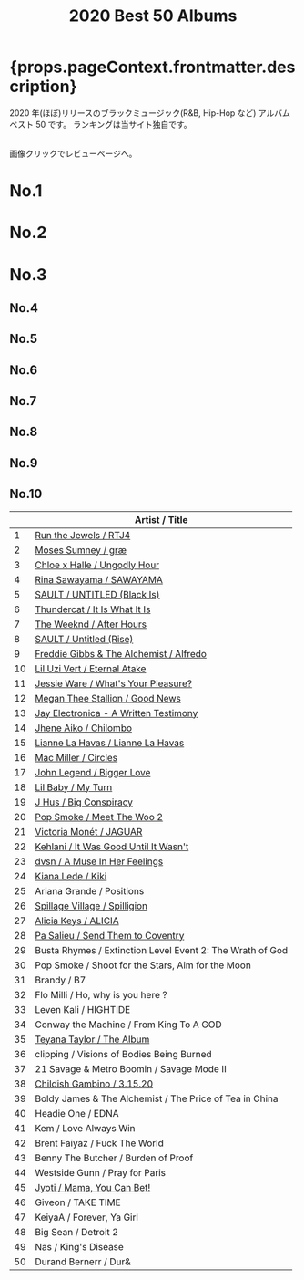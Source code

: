 ﻿---
title: 2020 Best 50 Albums
tabs: ["2020", "2019", "2018", "2017", "2016"]
description: 2020 Black Music Best 50 Albums by planet.ky
keywords: "2020, album best 50, CD best 50, black music, Hip-Hop, Rap, Soul, R&B"
---


<h1> {props.pageContext.frontmatter.description} </h1>

<PageDescription>

2020 年(ほぼ)リリースのブラックミュージック(R&B, Hip-Hop など) アルバム ベスト 50 です。
ランキングは当サイト独自です。

<br />
画像クリックでレビューページへ。

</PageDescription>

<Row>
  <Column colMd={2} colLg={3} noGutterMdLeft>
    <h1>No.1</h1>
    <Review1 />
  </Column>
  <Column colMd={2} colLg={3} noGutterMdLeft>
    <h1>No.2</h1>
    <Review2 />
  </Column>
  <Column colMd={2} colLg={3} noGutterMdLeft>
    <h1>No.3</h1>
    <Review3 />
  </Column>
</Row>

<Row>
  <Column colMd={2} colLg={3} noGutterMdLeft>
    <h2>No.4</h2>
    <Review4 />
  </Column>
  <Column colMd={2} colLg={3} noGutterMdLeft>
    <h2>No.5</h2>
    <Review5 />
  </Column>
  <Column colMd={2} colLg={3} noGutterMdLeft>
    <h2>No.6</h2>
    <Review6 />
  </Column>
</Row>

<Row>
  <Column colMd={2} colLg={2} noGutterMdLeft>
    <h2>No.7</h2>
    <Review7 />
  </Column>
  <Column colMd={2} colLg={2} noGutterMdLeft>
    <h2>No.8</h2>
    <Review8 />
  </Column>
  <Column colMd={2} colLg={2} noGutterMdLeft>
    <h2>No.9</h2>
    <Review9 />
  </Column>
  <Column colMd={2} colLg={2} noGutterMdLeft>
    <h2>No.10</h2>
    <Review10 />
  </Column>
</Row>

|     | Artist / Title                                                        |
| --- | --------------------------------------------------------------------- |
| 1   | [Run the Jewels / RTJ4](/review/runthejewels4L/)                      |
| 2   | [Moses Sumney / græ](/review/mosessumney2L/)                          |
| 3   | [Chloe x Halle / Ungodly Hour](/review/chloexhalle1L/)                |
| 4   | [Rina Sawayama / SAWAYAMA](/review/rinasawayama1L/)                   |
| 5   | [SAULT / UNTITLED (Black Is)](/review/sault2L/)                       |
| 6   | [Thundercat / It Is What It Is](/review/thundercat2L/)                |
| 7   | [The Weeknd / After Hours](/review/weeknd6L/)                         |
| 8   | [SAULT / Untitled (Rise)](/review/sault1L/)                           |
| 9   | [Freddie Gibbs & The Alchemist / Alfredo](/review/fgibbsalchemist1L/) |
| 10  | [Lil Uzi Vert / Eternal Atake](/review/liluzivert2L/)                 |
| 11  | [Jessie Ware / What's Your Pleasure?](/review/jessieware4L/)          |
| 12  | [Megan Thee Stallion / Good News](/review/megantheestallion1L/)       |
| 13  | [Jay Electronica - A Written Testimony](/review/jayelectronica1L/)    |
| 14  | [Jhene Aiko / Chilombo](/review/jheneaiko1L/)                         |
| 15  | [Lianne La Havas / Lianne La Havas](/review/liannelahavas1L/)         |
| 16  | [Mac Miller / Circles](/review/macmiller3L/)                          |
| 17  | [John Legend / Bigger Love](/review/johnlegend6L)                     |
| 18  | [Lil Baby / My Turn](/review/lilbaby1L)                               |
| 19  | [J Hus / Big Conspiracy](/review/jhus2L/)                             |
| 20  | [Pop Smoke / Meet The Woo 2](/review/popsmoke1)                       |
| 21  | [Victoria Monét / JAGUAR](/review/victoriamonet1L/)                   |
| 22  | [Kehlani / It Was Good Until It Wasn't](/review/kehlani3L/)           |
| 23  | [dvsn / A Muse In Her Feelings](/review/dvsn1L)                       |
| 24  | [Kiana Lede / Kiki](/review/kianalede1L)                              |
| 25  | Ariana Grande / Positions                                             |
| 26  | [Spillage Village / Spilligion](/review/spillagevillage1L)            |
| 27  | [Alicia Keys / ALICIA](/review/aliciakeys7L)                          |
| 28  | [Pa Salieu / Send Them to Coventry](/review/pasalieu1L)               |
| 29  | Busta Rhymes / Extinction Level Event 2: The Wrath of God             |
| 30  | Pop Smoke / Shoot for the Stars, Aim for the Moon                     |
| 31  | Brandy / B7                                                           |
| 32  | Flo Milli / Ho, why is you here ?                                     |
| 33  | Leven Kali / HIGHTIDE                                                 |
| 34  | Conway the Machine / From King To A GOD                               |
| 35  | [Teyana Taylor / The Album](/review/teyanataylor3L/)                  |
| 36  | clipping / Visions of Bodies Being Burned                             |
| 37  | 21 Savage & Metro Boomin / Savage Mode II                             |
| 38  | [Childish Gambino / 3.15.20](/review/childishgambino2L/)              |
| 39  | Boldy James & The Alchemist / The Price of Tea in China               |
| 40  | Headie One / EDNA                                                     |
| 41  | Kem / Love Always Win                                                 |
| 42  | Brent Faiyaz / Fuck The World                                         |
| 43  | Benny The Butcher / Burden of Proof                                   |
| 44  | Westside Gunn / Pray for Paris                                        |
| 45  | [Jyoti / Mama, You Can Bet!](/review/georgiaannemuldrow2L/)           |
| 46  | Giveon / TAKE TIME                                                    |
| 47  | KeiyaA / Forever, Ya Girl                                             |
| 48  | Big Sean / Detroit 2                                                  |
| 49  | Nas / King's Disease                                                  |
| 50  | Durand Bernerr / Dur&                                                 |
